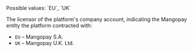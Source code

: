 <ResponseField name="Licensor" type="string">
Possible values: `EU`, `UK`

The licensor of the platform's company account, indicating the Mangopay entity the platform contracted with:
- `EU` – Mangopay S.A.
- `UK` – Mangopay U.K. Ltd.
</ResponseField>
